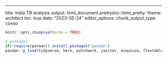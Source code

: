 ---
title: India TB analysis 
output: html_document
prettydoc::html_pretty:
    theme: architect
    toc: true
date: "2023-05-24"
editor_options: 
  chunk_output_type: conso
  
```{r setup, include=FALSE}
knitr::opts_chunk$set(echo = TRUE)
```


```{r include = FALSE}
# packages
if(!require(pacman)) install.packages("pacman")
pacman::p_load(tidyverse, here, patchwork, janitor, esquisse, flextable)
```

```{r}

```

```{r}

```

